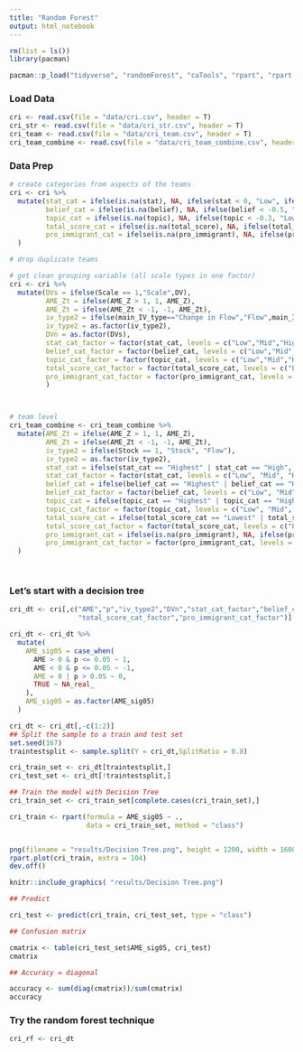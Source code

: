 ```yaml
---
title: "Random Forest"
output: html_notebook
---
```


```r
rm(list = ls())
library(pacman)

pacman::p_load("tidyverse", "randomForest", "caTools", "rpart", "rpart.plot")


```

### Load Data

```r
cri <- read.csv(file = "data/cri.csv", header = T)
cri_str <- read.csv(file = "data/cri_str.csv", header = T)
cri_team <- read.csv(file = "data/cri_team.csv", header = T)
cri_team_combine <- read.csv(file = "data/cri_team_combine.csv", header = T)
```

### Data Prep

```r

# create categories from aspects of the teams
cri <- cri %>% 
  mutate(stat_cat = ifelse(is.na(stat), NA, ifelse(stat < 0, "Low", ifelse(stat > -0.000000001 & stat < 0.45, "Mid", "High"))),
         belief_cat = ifelse(is.na(belief), NA, ifelse(belief < -0.5, "Low", ifelse(belief > -0.500000001 & belief < 0.12, "Mid", "High"))),
         topic_cat = ifelse(is.na(topic), NA, ifelse(topic < -0.3, "Low", ifelse(topic > -0.300000001 & topic < 0.02, "Mid", "High"))),
         total_score_cat = ifelse(is.na(total_score), NA, ifelse(total_score < 0.35, "Low", ifelse(total_score > 0.34999999 & total_score < 0.515, "Mid", "High"))),
         pro_immigrant_cat = ifelse(is.na(pro_immigrant), NA, ifelse(pro_immigrant < 2.001, "High", ifelse(pro_immigrant < 3.01, "Mid", "Low")))
  )

# drop duplicate teams

# get clean grouping variable (all scale types in one factor)
cri <- cri %>%
  mutate(DVs = ifelse(Scale == 1,"Scale",DV),
         AME_Zt = ifelse(AME_Z > 1, 1, AME_Z),
         AME_Zt = ifelse(AME_Zt < -1, -1, AME_Zt),
         iv_type2 = ifelse(main_IV_type=="Change in Flow","Flow",main_IV_type),
         iv_type2 = as.factor(iv_type2),
         DVn = as.factor(DVs),
         stat_cat_factor = factor(stat_cat, levels = c("Low","Mid","High")),
         belief_cat_factor = factor(belief_cat, levels = c("Low","Mid","High")),
         topic_cat_factor = factor(topic_cat, levels = c("Low","Mid","High")),
         total_score_cat_factor = factor(total_score_cat, levels = c("Low","Mid","High")),
         pro_immigrant_cat_factor = factor(pro_immigrant_cat, levels = c("Low","Mid","High"))
         )



# team level
cri_team_combine <- cri_team_combine %>%
  mutate(AME_Zt = ifelse(AME_Z > 1, 1, AME_Z),
         AME_Zt = ifelse(AME_Zt < -1, -1, AME_Zt),
         iv_type2 = ifelse(Stock == 1, "Stock", "Flow"),
         iv_type2 = as.factor(iv_type2),
         stat_cat = ifelse(stat_cat == "Highest" | stat_cat == "High", "High", ifelse(stat_cat == "Low", "Mid", "Low")), # highest is very rare, combine
         stat_cat_factor = factor(stat_cat, levels = c("Low", "Mid", "High")),
         belief_cat = ifelse(belief_cat == "Highest" | belief_cat == "High", "High", ifelse(belief_cat == "Low", "Mid", "Low")), # high and highest are least frequent, combine
         belief_cat_factor = factor(belief_cat, levels = c("Low", "Mid", "High")),
         topic_cat = ifelse(topic_cat == "Highest" | topic_cat == "High", "High", ifelse(topic_cat == "Lowest", "Low", "Mid")), # highest is least frequent, combine
         topic_cat_factor = factor(topic_cat, levels = c("Low", "Mid", "High")),
         total_score_cat = ifelse(total_score_cat == "Lowest" | total_score_cat == "Low", "Low", ifelse(total_score_cat == "High", "Mid", "High")), # low and lowest are least frequent, combine
         total_score_cat_factor = factor(total_score_cat, levels = c("Low", "Mid", "High")),
         pro_immigrant_cat = ifelse(is.na(pro_immigrant), NA, ifelse(pro_immigrant < 2.001, "High", ifelse(pro_immigrant < 3.01, "Mid", "Low"))),
         pro_immigrant_cat_factor = factor(pro_immigrant_cat, levels = c("Low","Mid","High"))
  )

      


```

### Let's start with a decision tree


```r
cri_dt <- cri[,c("AME","p","iv_type2","DVn","stat_cat_factor","belief_cat_factor","topic_cat_factor",
                 "total_score_cat_factor","pro_immigrant_cat_factor")]

cri_dt <- cri_dt %>%
  mutate(
    AME_sig05 = case_when(
      AME > 0 & p <= 0.05 ~ 1,
      AME < 0 & p <= 0.05 ~ -1,
      AME = 0 | p > 0.05 ~ 0,
      TRUE ~ NA_real_
    ),
    AME_sig05 = as.factor(AME_sig05)
  )

cri_dt <- cri_dt[,-c(1:2)]
## Split the sample to a train and test set 
set.seed(167)
traintestsplit <- sample.split(Y = cri_dt,SplitRatio = 0.8)

cri_train_set <- cri_dt[traintestsplit,]
cri_test_set <- cri_dt[!traintestsplit,]

## Train the model with Decision Tree
cri_train_set <- cri_train_set[complete.cases(cri_train_set),]

cri_train <- rpart(formula = AME_sig05 ~ ., 
                   data = cri_train_set, method = "class")


png(filename = "results/Decision Tree.png", height = 1200, width = 1600, res = 168)
rpart.plot(cri_train, extra = 104)
dev.off()

knitr::include_graphics( "results/Decision Tree.png")

## Predict

cri_test <- predict(cri_train, cri_test_set, type = "class")

## Confusion matrix

cmatrix <- table(cri_test_set$AME_sig05, cri_test)
cmatrix

## Accuracy = diagonal 

accuracy <- sum(diag(cmatrix))/sum(cmatrix)
accuracy


```


### Try the random forest technique

```r
cri_rf <- cri_dt


```





